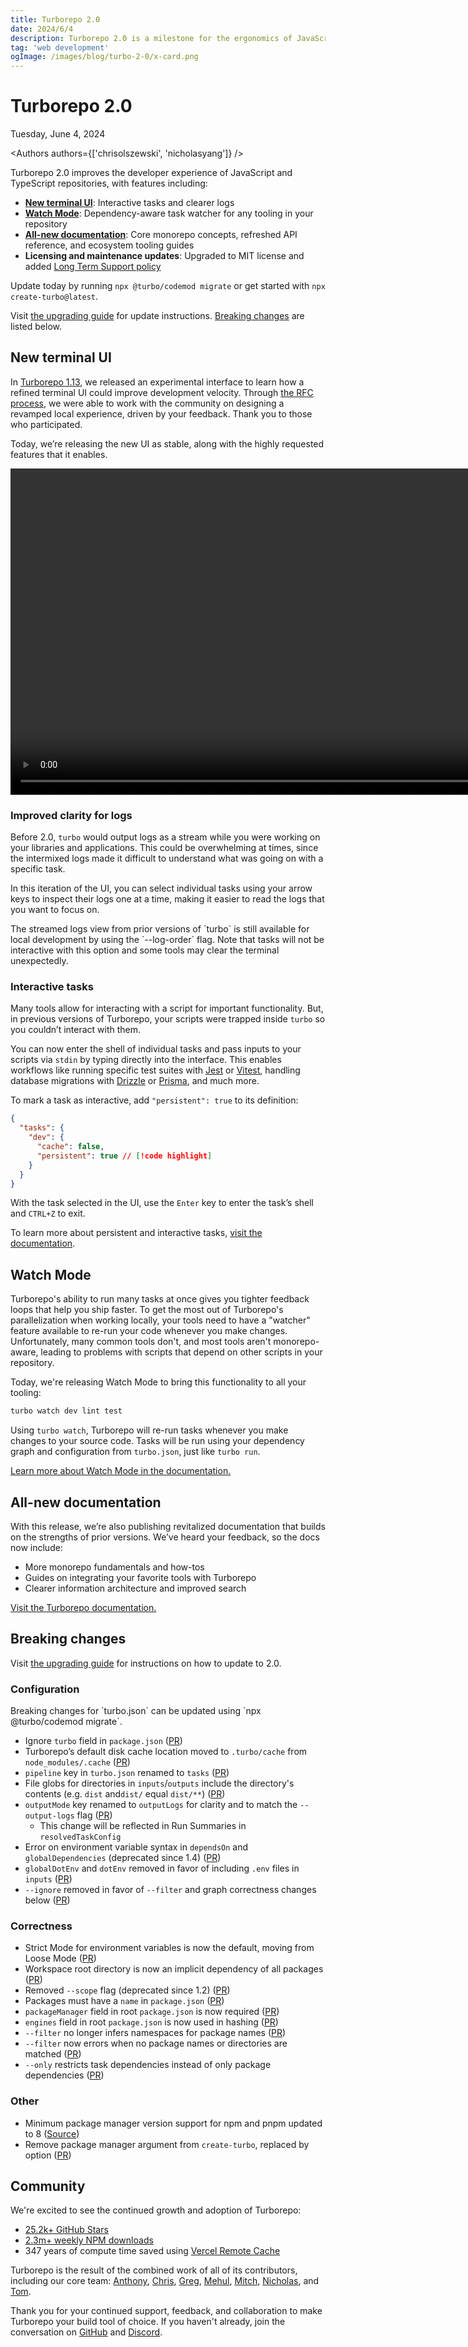 ```yaml
---
title: Turborepo 2.0
date: 2024/6/4
description: Turborepo 2.0 is a milestone for the ergonomics of JavaScript and TypeScript monorepos.
tag: 'web development'
ogImage: /images/blog/turbo-2-0/x-card.png
---
```


<h1 className="text-center">Turborepo 2.0</h1>


<Date>Tuesday, June 4, 2024</Date>

<Authors authors={['chrisolszewski', 'nicholasyang']} />

Turborepo 2.0 improves the developer experience of JavaScript and TypeScript repositories, with features including:

- [**New terminal UI**](#new-terminal-ui): Interactive tasks and clearer logs
- [**Watch Mode**](#watch-mode): Dependency-aware task watcher for any tooling in your repository
- [**All-new documentation**](#all-new-documentation): Core monorepo concepts, refreshed API reference, and ecosystem tooling guides
- **Licensing and maintenance updates**: Upgraded to MIT license and added [Long Term Support policy](/repo/docs/getting-started/support-policy#lts-policy)

Update today by running `npx @turbo/codemod migrate` or get started with `npx create-turbo@latest`.

Visit [the upgrading guide](/repo/docs/crafting-your-repository/upgrading#upgrading-to-20) for update instructions. [Breaking changes](#breaking-changes) are listed below.

## New terminal UI

In [Turborepo 1.13](https://turbo.build/blog/turbo-1-13-0), we released an experimental interface to learn how a refined terminal UI could improve development velocity. Through [the RFC process](https://github.com/vercel/turbo/discussions/7802), we were able to work with the community on designing a revamped local experience, driven by your feedback. Thank you to those who participated.

Today, we’re releasing the new UI as stable, along with the highly requested features that it enables.

<Video
  src="/images/blog/turbo-2-0/interactive-ui.mp4"
  width="928"
  height="522"
  className="rounded"
/>

### Improved clarity for logs

Before 2.0, `turbo` would output logs as a stream while you were working on your libraries and applications. This could be overwhelming at times, since the intermixed logs made it difficult to understand what was going on with a specific task.

In this iteration of the UI, you can select individual tasks using your arrow keys to inspect their logs one at a time, making it easier to read the logs that you want to focus on.

<Callout type="good-to-know">
  The streamed logs view from prior versions of `turbo` is still available for
  local development by using the `--log-order` flag. Note that tasks will not be
  interactive with this option and some tools may clear the terminal
  unexpectedly.
</Callout>

### Interactive tasks

Many tools allow for interacting with a script for important functionality. But, in previous versions of Turborepo, your scripts were trapped inside `turbo` so you couldn’t interact with them.

You can now enter the shell of individual tasks and pass inputs to your scripts via `stdin` by typing directly into the interface. This enables workflows like running specific test suites with [Jest](https://jestjs.io) or [Vitest](https://vitest.dev/), handling database migrations with [Drizzle](https://orm.drizzle.team/) or [Prisma](https://www.prisma.io/), and much more.

To mark a task as interactive, add `"persistent": true` to its definition:

```json title="./turbo.json"
{
  "tasks": {
    "dev": {
      "cache": false,
      "persistent": true // [!code highlight]
    }
  }
}
```

With the task selected in the UI, use the `Enter` key to enter the task’s shell and `CTRL+Z` to exit.

To learn more about persistent and interactive tasks, [visit the documentation](/repo/docs/reference/configuration#persistent).

## Watch Mode

Turborepo's ability to run many tasks at once gives you tighter feedback loops that help you ship faster. To get the most out of Turborepo's parallelization when working locally, your tools need to have a "watcher" feature available to re-run your code whenever you make changes. Unfortunately, many common tools don't, and most tools aren't monorepo-aware, leading to problems with scripts that depend on other scripts in your repository.

Today, we're releasing Watch Mode to bring this functionality to all your tooling:

```bash title="Terminal"
turbo watch dev lint test
```

Using `turbo watch`, Turborepo will re-run tasks whenever you make changes to your source code. Tasks will be run using your dependency graph and configuration from `turbo.json`, just like `turbo run`.

[Learn more about Watch Mode in the documentation.](/repo/docs/crafting-your-repository/developing-applications#watch-mode)

## All-new documentation

With this release, we’re also publishing revitalized documentation that builds on the strengths of prior versions. We’ve heard your feedback, so the docs now include:

- More monorepo fundamentals and how-tos
- Guides on integrating your favorite tools with Turborepo
- Clearer information architecture and improved search

[Visit the Turborepo documentation.](/repo/docs)

## Breaking changes

Visit [the upgrading guide](/repo/docs/crafting-your-repository/upgrading#upgrading-to-20) for instructions on how to update to 2.0.

### Configuration

<Callout type="info">
  Breaking changes for `turbo.json` can be updated using `npx @turbo/codemod
  migrate`.
</Callout>

- Ignore `turbo` field in `package.json` ([PR](https://github.com/vercel/turbo/pull/8023))
- Turborepo’s default disk cache location moved to `.turbo/cache` from `node_modules/.cache` ([PR](https://github.com/vercel/turbo/pull/8126))
- `pipeline` key in `turbo.json` renamed to `tasks` ([PR](https://github.com/vercel/turbo/pull/8157))
- File globs for directories in `inputs`/`outputs` include the directory's contents (e.g. `dist` and`dist/` equal `dist/**`) ([PR](https://github.com/vercel/turbo/pull/8180))
- `outputMode` key renamed to `outputLogs` for clarity and to match the `--output-logs` flag ([PR](https://github.com/vercel/turbo/pull/8149))
  - This change will be reflected in Run Summaries in `resolvedTaskConfig`
- Error on environment variable syntax in `dependsOn` and `globalDependencies` (deprecated since 1.4) ([PR](https://github.com/vercel/turbo/pull/8026))
- `globalDotEnv` and `dotEnv` removed in favor of including `.env` files in `inputs` ([PR](https://github.com/vercel/turbo/pull/8181))
- `--ignore` removed in favor of `--filter` and graph correctness changes below ([PR](https://github.com/vercel/turbo/pull/8201))

### Correctness

- Strict Mode for environment variables is now the default, moving from Loose Mode ([PR](https://github.com/vercel/turbo/pull/8182))
- Workspace root directory is now an implicit dependency of all packages ([PR](https://github.com/vercel/turbo/pull/8202))
- Removed `--scope` flag (deprecated since 1.2) ([PR](https://github.com/vercel/turbo/pull/7970))
- Packages must have a `name` in `package.json` ([PR](https://github.com/vercel/turbo/pull/8152))
- `packageManager` field in root `package.json` is now required ([PR](https://github.com/vercel/turbo/pull/8017))
- `engines` field in root `package.json` is now used in hashing ([PR](https://github.com/vercel/turbo/pull/8173))
- `--filter` no longer infers namespaces for package names ([PR](https://github.com/vercel/turbo/pull/8137))
- `--filter` now errors when no package names or directories are matched ([PR](https://github.com/vercel/turbo/pull/8142))
- `--only` restricts task dependencies instead of only package dependencies ([PR](https://github.com/vercel/turbo/pull/8163))

### Other

- Minimum package manager version support for npm and pnpm updated to 8 ([Source](/repo/docs/getting-started/support-policy#package-managers))
- Remove package manager argument from `create-turbo`, replaced by option ([PR](https://github.com/vercel/turbo/pull/8150))

## Community

We're excited to see the continued growth and adoption of Turborepo:

- [25.2k+ GitHub Stars](https://github.com/vercel/turbo)
- [2.3m+ weekly NPM downloads](https://www.npmjs.com/package/turbo)
- 347 years of compute time saved using [Vercel Remote Cache](https://vercel.com/docs/concepts/monorepos/remote-caching)

Turborepo is the result of the combined work of all of its contributors, including our core team: [Anthony](https://github.com/anthonyshew), [Chris](https://github.com/chris-olszewski), [Greg](https://github.com/gsoltis), [Mehul](https://github.com/mehulkar), [Mitch](https://github.com/Zertsov), [Nicholas](https://github.com/NicholasLYang), and [Tom](https://github.com/tknickman).

Thank you for your continued support, feedback, and collaboration to make Turborepo your build tool of choice. If you haven't already, join the conversation on [GitHub](https://github.com/vercel/turbo) and [Discord](/discord).
